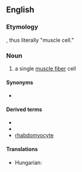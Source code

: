 ==English==
{{wikipedia}}

===Etymology===
{{confix|en|myo|cyte}}, thus literally "muscle cell."

===Noun===
{{en-noun}}

# {{lb|en|cytology}} a single [[muscle fiber]] cell

====Synonyms====
* {{l|en|muscle cell}}

====Derived terms====
* {{l|en|myocytic}}
* {{l|en|myocytoma}}
* [[rhabdomyocyte]]

====Translations====
{{trans-top|a single muscle fiber cell}}
* Hungarian: {{t|hu|izomsejt}}
{{trans-mid}}
{{trans-bottom}}